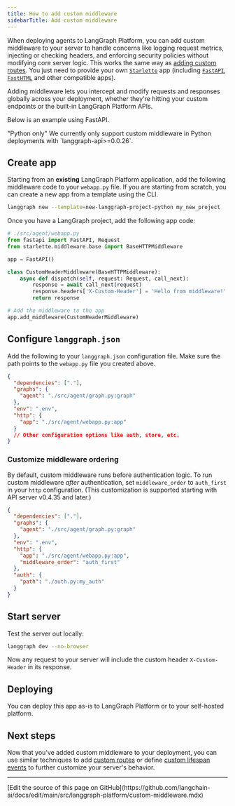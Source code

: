 ```yaml
---
title: How to add custom middleware
sidebarTitle: Add custom middleware
---
```

When deploying agents to LangGraph Platform, you can add custom middleware to your server to handle concerns like logging request metrics, injecting or checking headers, and enforcing security policies without modifying core server logic. This works the same way as [adding custom routes](/langgraph-platform/custom-routes). You just need to provide your own [`Starlette`](https://www.starlette.io/applications/) app (including [`FastAPI`](https://fastapi.tiangolo.com/), [`FastHTML`](https://fastht.ml/) and other compatible apps).

Adding middleware lets you intercept and modify requests and responses globally across your deployment, whether they're hitting your custom endpoints or the built-in LangGraph Platform APIs.

Below is an example using FastAPI.

<Note>
"Python only"
We currently only support custom middleware in Python deployments with `langgraph-api>=0.0.26`.
</Note>

## Create app

Starting from an **existing** LangGraph Platform application, add the following middleware code to your `webapp.py` file. If you are starting from scratch, you can create a new app from a template using the CLI.

```bash
langgraph new --template=new-langgraph-project-python my_new_project
```

Once you have a LangGraph project, add the following app code:

```python {highlight={5}}
# ./src/agent/webapp.py
from fastapi import FastAPI, Request
from starlette.middleware.base import BaseHTTPMiddleware

app = FastAPI()

class CustomHeaderMiddleware(BaseHTTPMiddleware):
    async def dispatch(self, request: Request, call_next):
        response = await call_next(request)
        response.headers['X-Custom-Header'] = 'Hello from middleware!'
        return response

# Add the middleware to the app
app.add_middleware(CustomHeaderMiddleware)
```

## Configure `langgraph.json`

Add the following to your `langgraph.json` configuration file. Make sure the path points to the `webapp.py` file you created above.

```json
{
  "dependencies": ["."],
  "graphs": {
    "agent": "./src/agent/graph.py:graph"
  },
  "env": ".env",
  "http": {
    "app": "./src/agent/webapp.py:app"
  }
  // Other configuration options like auth, store, etc.
}
```

### Customize middleware ordering

By default, custom middleware runs before authentication logic. To run custom middleware _after_ authentication, set `middleware_order` to `auth_first` in your `http` configuration. (This customization is supported starting with API server v0.4.35 and later.)

```json
{
  "dependencies": ["."],
  "graphs": {
    "agent": "./src/agent/graph.py:graph"
  },
  "env": ".env",
  "http": {
    "app": "./src/agent/webapp.py:app",
    "middleware_order": "auth_first"
  },
  "auth": {
    "path": "./auth.py:my_auth"
  }
}
```

## Start server

Test the server out locally:

```bash
langgraph dev --no-browser
```

Now any request to your server will include the custom header `X-Custom-Header` in its response.

## Deploying

You can deploy this app as-is to LangGraph Platform or to your self-hosted platform.

## Next steps

Now that you've added custom middleware to your deployment, you can use similar techniques to add [custom routes](/langgraph-platform/custom-routes) or define [custom lifespan events](/langgraph-platform/custom-lifespan) to further customize your server's behavior.

---

<Callout icon="pen-to-square" iconType="regular">
  [Edit the source of this page on GitHub](https://github.com/langchain-ai/docs/edit/main/src/langgraph-platform/custom-middleware.mdx)
</Callout>
